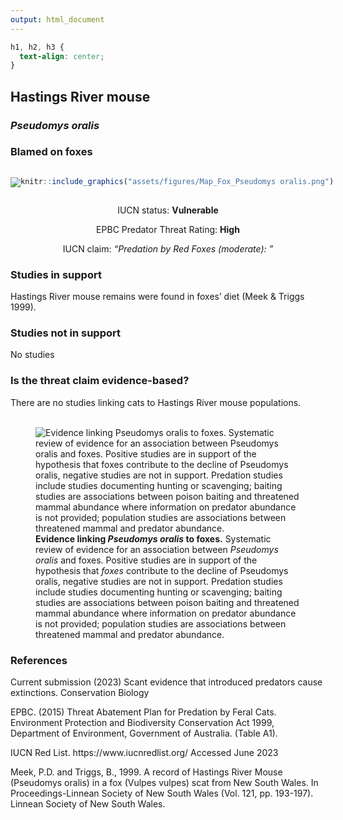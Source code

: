 ```yaml
---
output: html_document
---
```

```css
h1, h2, h3 {
  text-align: center;
}
```

## **Hastings River mouse**
### *Pseudomys oralis*
### Blamed on foxes

:::: {style="display: flex;"}

[![](assets/photos/Pseudomys oralis.png)](https://www.inaturalist.org/photos/470330?size=original)

::: {}

:::

::: {}
  ```r
  knitr::include_graphics("assets/figures/Map_Fox_Pseudomys oralis.png")
  ```
:::

::::
<center>
IUCN status: **Vulnerable**

EPBC Predator Threat Rating: **High**

IUCN claim: *"Predation by Red Foxes (moderate): "*

</center>

### Studies in support

Hastings River mouse remains were found in foxes’ diet (Meek & Triggs 1999).

### Studies not in support

No studies

### Is the threat claim evidence-based?

There are no studies linking cats to Hastings River mouse populations.
<br>
<br>

![**Evidence linking *Pseudomys oralis* to foxes.** Systematic review of evidence for an association between *Pseudomys oralis* and foxes. Positive studies are in support of the hypothesis that *foxes* contribute to the decline of Pseudomys oralis, negative studies are not in support. Predation studies include studies documenting hunting or scavenging; baiting studies are associations between poison baiting and threatened mammal abundance where information on predator abundance is not provided; population studies are associations between threatened mammal and predator abundance.](assets/figures/Main_Evidence_Fox_Pseudomys oralis.png)

### References

Current submission (2023) Scant evidence that introduced predators cause extinctions. Conservation Biology

EPBC. (2015) Threat Abatement Plan for Predation by Feral Cats. Environment Protection and Biodiversity Conservation Act 1999, Department of Environment, Government of Australia. (Table A1).

IUCN Red List. https://www.iucnredlist.org/ Accessed June 2023

Meek, P.D. and Triggs, B., 1999. A record of Hastings River Mouse (Pseudomys oralis) in a fox (Vulpes vulpes) scat from New South Wales. In Proceedings-Linnean Society of New South Wales (Vol. 121, pp. 193-197). Linnean Society of New South Wales.

